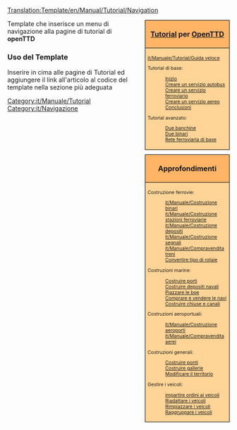 <noinclude>[[Translation:Template/en/Manual/Tutorial/Navigation]]</noinclude><noinclude>{{it/Traduzione|Template:en/Manual/Tutorial/Navigation|70}}
</noinclude>
<div style="float:right; padding-left:12px; background:none;">
<div style="width:180px; border:1px solid #000000; background:#ffb466; padding:5px; -moz-border-radius-topleft:5px; -moz-border-radius-topright:5px; font-size: 12pt;">
<center><strong><font size="3"> [[it/Manuale/Tutorial/Tutorial|Tutorial]] per [[it/Manuale/Main Page|OpenTTD]]</font></strong></center>
</div>
<div style="width:180px;  border:1px solid black; border-top-width: 0px; background:#ffd496; padding:5px; font-size: 8pt;">
[[it/Manuale/Tutorial/Guida veloce]]

Tutorial di base:
:[[it/Manuale/Tutorial/Tutorial|Inizio]]
:[[it/Manuale/Tutorial/Autobus|Creare un servizio autobus]]
:[[it/Manuale/Tutorial/Treni|Creare un servizio ferroviario]]
:[[it/Manuale/Tutorial/Aeroplani|Creare un servizio aereo]]
:[[it/Manuale/Tutorial/Conclusioni|Conclusioni]]
Tutorial avanzato:
:[[it/Manuale/Tutorial/Due banchine|Due banchine]]
:[[it/Manuale/Tutorial/Due binari|Due binari]]
:[[it/Manuale/Tutorial/Rete ferroviaria di base|Rete ferroviaria di base]]

</div>

<div style="width:180px; border:1px solid #000000; background:#ffb466; padding:5px; font-size: 12pt; margin-top: 10px;">
<center><strong><font size="3">Approfondimenti</font></strong></center>
</div>
<div style="width:180px;  border:1px solid black; border-top-width: 0px; background:#ffd496; padding:5px; -moz-border-radius-bottomleft:5px; -moz-border-radius-bottomright:8px; font-size: 8pt;">
<span style="font-weight:bold;">

Costruzione ferrovie:
:[[it/Manuale/Costruzione binari]]
:[[it/Manuale/Costruzione stazioni ferroviarie]]
:[[it/Manuale/Costruzione depositi]]
:[[it/Manuale/Costruzione segnali]]
:[[it/Manuale/Compravendita treni]]
:[[it/Manuale/Convertire rotaie|Convertire tipo di rotaie]]

<!--
  -- Do we need these sections? They are a repeat of the basic tutorial, for about 90%...
  --
 Costruzione strade:
:[[Costruire_strade/It|Costruire strade]]
:[[Costruire_stazioni/It|Building stations and loading bays]]
:[[Building road depots|Building depots]]
:[[Buying road vehicles|Buying &amp; selling road vehicles]]
-->

Costruzioni marine:
:[[it/Costruire porti|Costruire porti]]
:[[it/Costruire depositi navali|Costruire depositi navali]]
:[[it/Piazzare boe|Piazzare le boe]]
:[[it/Compare navi|Comprare e vendere le navi]]
:[[it/Costruire canali|Costruire chiuse e canali]]

Costruzioni aeroportuali:
:[[it/Manuale/Costruzione aeroporti]]
:[[it/Manuale/Compravendita aerei]]

Costruzioni generali:
:[[it/Manuale/Costruire ponti|Costruire ponti]]
:[[it/Manuale/Tunnel|Costruire gallerie]]
:[[it/Manuale/Modellazione terreno|Modificare il territorio]]

Gestire i veicoli:
:[[it/Manuale/Ordini|impartire ordini ai veicoli]]
:[[it/Manuale/Riadattare|Riadattare i veicoli]]
:[[it/Manuale/Rimpiazzo veicoli|Rimpiazzare i veicoli]]
:[[it/Manuale/Gruppi veicoli|Raggruppare i veicoli]]

</span>
</div>
</div><includeonly>[[Category:it/Manuale/Tutorial]]</includeonly><noinclude>

Template che inserisce un menu di navigazione alla pagine di tutorial di '''openTTD'''

===Uso del Template===
Inserire {{it/S|it/Manuale/Tutorial/MenuT}} in cima alle pagine di Tutorial ed aggiungere il link all'articolo al codice del template nella sezione più adeguata

[[Category:it/Navigazione]]
</noinclude>